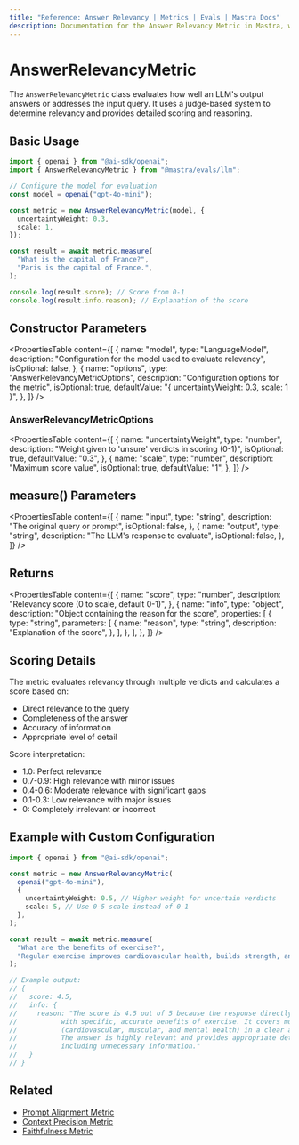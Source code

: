 ```yaml
---
title: "Reference: Answer Relevancy | Metrics | Evals | Mastra Docs"
description: Documentation for the Answer Relevancy Metric in Mastra, which evaluates how well LLM outputs address the input query.
---
```


# AnswerRelevancyMetric

The `AnswerRelevancyMetric` class evaluates how well an LLM's output answers or addresses the input query. It uses a judge-based system to determine relevancy and provides detailed scoring and reasoning.

## Basic Usage

```typescript
import { openai } from "@ai-sdk/openai";
import { AnswerRelevancyMetric } from "@mastra/evals/llm";

// Configure the model for evaluation
const model = openai("gpt-4o-mini");

const metric = new AnswerRelevancyMetric(model, {
  uncertaintyWeight: 0.3,
  scale: 1,
});

const result = await metric.measure(
  "What is the capital of France?",
  "Paris is the capital of France.",
);

console.log(result.score); // Score from 0-1
console.log(result.info.reason); // Explanation of the score
```

## Constructor Parameters

<PropertiesTable
  content={[
    {
      name: "model",
      type: "LanguageModel",
      description: "Configuration for the model used to evaluate relevancy",
      isOptional: false,
    },
    {
      name: "options",
      type: "AnswerRelevancyMetricOptions",
      description: "Configuration options for the metric",
      isOptional: true,
      defaultValue: "{ uncertaintyWeight: 0.3, scale: 1 }",
    },
  ]}
/>

### AnswerRelevancyMetricOptions

<PropertiesTable
  content={[
    {
      name: "uncertaintyWeight",
      type: "number",
      description: "Weight given to 'unsure' verdicts in scoring (0-1)",
      isOptional: true,
      defaultValue: "0.3",
    },
    {
      name: "scale",
      type: "number",
      description: "Maximum score value",
      isOptional: true,
      defaultValue: "1",
    },
  ]}
/>

## measure() Parameters

<PropertiesTable
  content={[
    {
      name: "input",
      type: "string",
      description: "The original query or prompt",
      isOptional: false,
    },
    {
      name: "output",
      type: "string",
      description: "The LLM's response to evaluate",
      isOptional: false,
    },
  ]}
/>

## Returns

<PropertiesTable
  content={[
    {
      name: "score",
      type: "number",
      description: "Relevancy score (0 to scale, default 0-1)",
    },
    {
      name: "info",
      type: "object",
      description: "Object containing the reason for the score",
      properties: [
        {
          type: "string",
          parameters: [
            {
              name: "reason",
              type: "string",
              description: "Explanation of the score",
            },
          ],
        },
      ],
    },
  ]}
/>

## Scoring Details

The metric evaluates relevancy through multiple verdicts and calculates a score based on:

- Direct relevance to the query
- Completeness of the answer
- Accuracy of information
- Appropriate level of detail

Score interpretation:

- 1.0: Perfect relevance
- 0.7-0.9: High relevance with minor issues
- 0.4-0.6: Moderate relevance with significant gaps
- 0.1-0.3: Low relevance with major issues
- 0: Completely irrelevant or incorrect

## Example with Custom Configuration

```typescript
import { openai } from "@ai-sdk/openai";

const metric = new AnswerRelevancyMetric(
  openai("gpt-4o-mini"),
  {
    uncertaintyWeight: 0.5, // Higher weight for uncertain verdicts
    scale: 5, // Use 0-5 scale instead of 0-1
  },
);

const result = await metric.measure(
  "What are the benefits of exercise?",
  "Regular exercise improves cardiovascular health, builds strength, and boosts mental wellbeing.",
);

// Example output:
// {
//   score: 4.5,
//   info: {
//     reason: "The score is 4.5 out of 5 because the response directly addresses the query
//           with specific, accurate benefits of exercise. It covers multiple aspects
//           (cardiovascular, muscular, and mental health) in a clear and concise manner.
//           The answer is highly relevant and provides appropriate detail without
//           including unnecessary information."
//   }
// }
```

## Related

- [Prompt Alignment Metric](./prompt-alignment)
- [Context Precision Metric](./context-precision)
- [Faithfulness Metric](./faithfulness)
